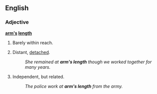 ==English==

===Adjective===
{{wikipedia}}
'''[[arm#Etymology_2|arm]][['s]] [[length]]'''

# {{literally}} Barely within reach.
# {{idiom}} Distant, [[detach]]ed.
#: ''She remained at '''arm's length''' though we worked together for many years.''
# {{idiom}} Independent, but related.
#: ''The police work at '''arm's length''' from the army.''